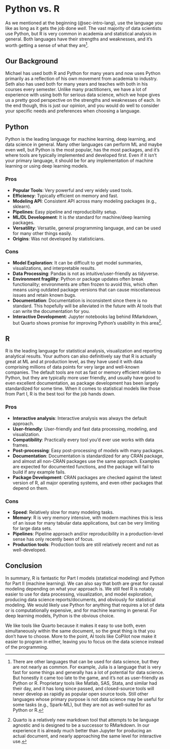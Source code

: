 
# Python vs. R {#sec-pyr}

As we mentioned at the beginning (@sec-intro-lang), use the language you like as long as it gets the job done *well*. The vast majority of data scientists use Python, but R is very common in academia and statistical analysis in general. Both languages have their strengths and weaknesses, and it's worth getting a sense of what they are[^otherlang].

[^otherlang]: There are other languages that can be used for data science, but they are not nearly as common. For example, Julia is a language that is very fast for some things and generally has a lot of potential for data science. But honestly it came too late to the game, and it's not as user-friendly as Python or R. Proprietary tools like Matlab, SAS, Stata, and similar had their day, and it has long since passed, and closed-source tools will never develop as rapidly as popular open source tools. Still other languages whose primary purpose is not data science may be useful for some tasks (e.g., Spark-ML), but they are not as well-suited for as Python or R.


## Our Background {#sec-pyr-context}

Michael has used both R and Python for many years and now uses Python primarily as a reflection of his own movement from academia to industry. Seth also has used both for many years and teaches with both in his courses every semester. Unlike many practitioners, we have a lot of experience with using both for serious data science, which we hope gives us a pretty good perspective on the strengths and weaknesses of each. In the end though, this is just our opinion, and you would do well to consider your specific needs and preferences when choosing a language.


## Python {#sec-pyr-python}

Python is the leading language for machine learning, deep learning, and data science in general. Many other languages can perform ML and maybe even well, but Python is the most popular, has the most packages, and it's where tools are typically implemented and developed first. Even if it isn't your primary language, it should be for any implementation of machine learning or using deep learning models.

### Pros {#sec-pyr-python-pros}

- **Popular Tools**: Very powerful and very widely used tools.
- **Efficiency**: Typically efficient on memory and fast.
- **Modeling API**: Consistent API across many modeling packages (e.g., [sklearn]{.pack}).
- **Pipelines**: Easy pipeline and reproducibility setup.
- **ML/DL Development**: It is *the* standard for machine/deep learning packages.
- **Versatility**: Versatile, general programming language, and can be used for many other things easily.
- **Origins**: Was not developed by statisticians.


### Cons {#sec-pyr-python-cons}

- **Model Exploration**: It can be difficult to get model summaries, visualizations, and interpretable results.
- **Data Processing**: [Pandas]{.pack} is not as intuitive/user-friendly as [tidyverse]{.pack}.
- **Environment fragility**:  Python or package updates often break functionality; environments are often frozen to avoid this, which often means using outdated package versions that can cause miscellaneous issues and retain known bugs.
- **Documentation**: Documentation is inconsistent since there is no standard. This hopefully will be alleviated in the future with AI tools that can write the documentation for you.
- **Interactive Development**: Jupyter notebooks lag behind RMarkdown, but Quarto shows promise for improving Python's usability in this area[^quartopy].

[^quartopy]: Quarto is a relatively new markdown tool that attempts to be language agnostic and is designed to be a successor to RMarkdown. In our experience it is already much better than Jupyter for producing an actual document, and nearly approaching the same level for interactive use.



## R {#sec-pyr-r}

R is the leading language for statistical analysis, visualization and reporting analytical results. Your authors can also definitively say that R is actually great at ML and at production level, as they have used it with data comprising millions of data points for very large and well-known companies. The default tools are not as fast or memory efficient relative to Python, but they are typically more user friendly, and usually have good to even excellent documentation, as package development has been largely standardized for some time. When it comes to statistical models like those from Part I, R is the best tool for the job hands down.


### Pros {#sec-pyr-r-pros}

- **Interactive analysis**: Interactive analysis was always the default approach.
- **User-friendly**: User-friendly and fast data processing, modeling, and visualization.
- **Compatibility**: Practically every tool you'd ever use works with data frames.
- **Post-processing**: Easy post-processing of models with many packages.
- **Documentation**: Documentation is standardized for any CRAN package, and almost all non-CRAN packages use the same approach. Examples are expected for documented functions, and the package will fail to build if any example fails.
- **Package Development**: CRAN packages are checked against the latest version of R, all major operating systems, and even other packages that depend on them.


### Cons {#sec-pyr-r-cons}

- **Speed**: Relatively slow for many modeling tasks.
- **Memory**: R is very memory intensive, with modern machines this is less of an issue for many tabular data applications, but can be very limiting for large data sets.
- **Pipelines**: Pipeline approach and/or reproducibility in a production-level sense has only recently been of focus.
- **Production tools**: Production tools are still relatively recent and not as well-developed.



## Conclusion {#sec-pyr-conclusion}

In summary, R is fantastic for Part I models (statistical modeling) and Python for Part II (machine learning). We can also say that both are great for causal modeling depending on what your approach is. We still feel R is notably easier to use for data processing, visualization, and model exploration, producing data science reports/documents, and obviously for statistical modeling. We would likely use Python for anything that requires a lot of data or is computationally expensive, and for machine learning in general. For deep learning models, Python is the obvious choice.

We like tools like Quarto because it makes it easy to use both, even simultaneously within the same document, so the great thing is that you don't have to choose. More to the point, AI tools like CoPilot now make it easier to program in either, leaving you to focus on the data science instead of the programming.



<!-- 

R's usage appears to be on the decline recently[^rankings], and ultimately it may reside in academia primarily. But this is mostly because the Python data science community has finally come around to realizing that writing custom functions and classes to do standard model exploration and visualization *every freakin' time* you want to know more about your model than what it predicts is a serious waste of time, money, and other resources. On top of that, Jupyter notebooks have not been close to the level of RMarkdown for years, but Python users are ultimately going to be bailed out by the Rmarkdown successor Quarto which attempts to do everything Rmarkdown did while being language agnostic.

but it's still a great tool for data science. Python is the best tool for ML, but it's not as good for many other things. The best tool for data science is the one that gets the job done well, and that's the one you should use. Quarto makes it easy to use both, so you don't have to choose.


[^rankings]: While none are perfect, various programming language rankings are available. The [IEEE spectrum](https://spectrum.ieee.org/the-top-programming-languages-2023) is one where R was as high as #7 in 2021 and was not in the top 10 in 2023. You can look at others like [TIOBE](https://www.tiobe.com/tiobe-index/) or the [Stack Overflow survey](https://survey.stackoverflow.co/2023/#technology) where it is not in the top 20. It's important to note though, that R is almost exclusively used for data science, and most of other languages listed are general purpose languages. Also, those surveys are specific to industry not academia. So while R might be trending downward in some areas, it is still very popular for data science, and will be for a while. -->